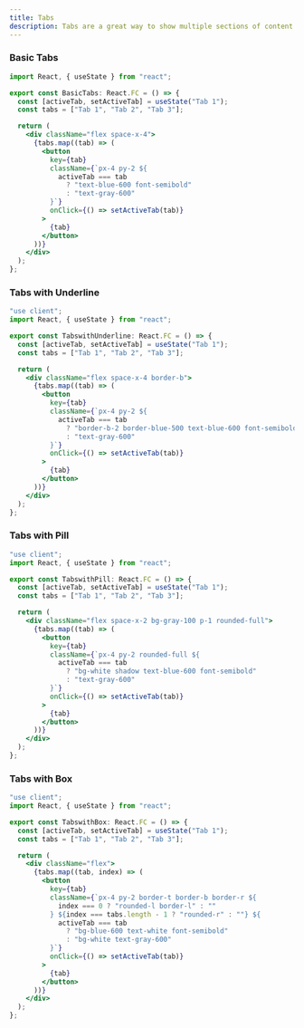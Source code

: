 ```yaml
---
title: Tabs
description: Tabs are a great way to show multiple sections of content in a single container.
---
```


### Basic Tabs
<Preview>
<BasicTabs />
</Preview>

```jsx showLineNumbers
import React, { useState } from "react";

export const BasicTabs: React.FC = () => {
  const [activeTab, setActiveTab] = useState("Tab 1");
  const tabs = ["Tab 1", "Tab 2", "Tab 3"];

  return (
    <div className="flex space-x-4">
      {tabs.map((tab) => (
        <button
          key={tab}
          className={`px-4 py-2 ${
            activeTab === tab
              ? "text-blue-600 font-semibold"
              : "text-gray-600"
          }`}
          onClick={() => setActiveTab(tab)}
        >
          {tab}
        </button>
      ))}
    </div>
  );
};
```

### Tabs with Underline
<Preview>
<TabswithUnderline />
</Preview>

```jsx showLineNumbers
"use client";
import React, { useState } from "react";

export const TabswithUnderline: React.FC = () => {
  const [activeTab, setActiveTab] = useState("Tab 1");
  const tabs = ["Tab 1", "Tab 2", "Tab 3"];

  return (
    <div className="flex space-x-4 border-b">
      {tabs.map((tab) => (
        <button
          key={tab}
          className={`px-4 py-2 ${
            activeTab === tab
              ? "border-b-2 border-blue-500 text-blue-600 font-semibold"
              : "text-gray-600"
          }`}
          onClick={() => setActiveTab(tab)}
        >
          {tab}
        </button>
      ))}
    </div>
  );
};
```

### Tabs with Pill
<Preview>
<TabswithPill />
</Preview>

```jsx showLineNumbers
"use client";
import React, { useState } from "react";

export const TabswithPill: React.FC = () => {
  const [activeTab, setActiveTab] = useState("Tab 1");
  const tabs = ["Tab 1", "Tab 2", "Tab 3"];

  return (
    <div className="flex space-x-2 bg-gray-100 p-1 rounded-full">
      {tabs.map((tab) => (
        <button
          key={tab}
          className={`px-4 py-2 rounded-full ${
            activeTab === tab
              ? "bg-white shadow text-blue-600 font-semibold"
              : "text-gray-600"
          }`}
          onClick={() => setActiveTab(tab)}
        >
          {tab}
        </button>
      ))}
    </div>
  );
};
```

### Tabs with Box
<Preview>
<TabswithBox />
</Preview>

```jsx showLineNumbers
"use client";
import React, { useState } from "react";

export const TabswithBox: React.FC = () => {
  const [activeTab, setActiveTab] = useState("Tab 1");
  const tabs = ["Tab 1", "Tab 2", "Tab 3"];

  return (
    <div className="flex">
      {tabs.map((tab, index) => (
        <button
          key={tab}
          className={`px-4 py-2 border-t border-b border-r ${
            index === 0 ? "rounded-l border-l" : ""
          } ${index === tabs.length - 1 ? "rounded-r" : ""} ${
            activeTab === tab
              ? "bg-blue-600 text-white font-semibold"
              : "bg-white text-gray-600"
          }`}
          onClick={() => setActiveTab(tab)}
        >
          {tab}
        </button>
      ))}
    </div>
  );
};
```